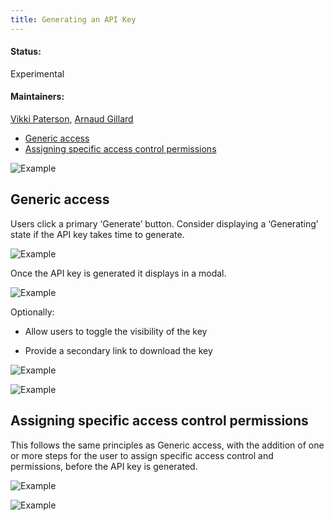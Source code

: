 ```yaml
---
title: Generating an API Key
---
```


#### Status:

Experimental

#### Maintainers:

[Vikki Paterson](https://github.ibm.com/VICTORIA), [Arnaud Gillard](https://github.ibm.com/Arnaud-Gillard)

<AnchorLinks>

- [Generic access](#generic-access)
- [Assigning specific access control permissions](#assigning-specific-access-control-permissions)

</AnchorLinks>

<ImageComponent cols="12">

![Example](images/1.png)

</ImageComponent>


## Generic access
Users click a primary ‘Generate’ button. Consider displaying a ‘Generating’ state if the API key takes time to generate. 

<ImageComponent cols="8">

![Example](images/2.png)

</ImageComponent>

Once the API key is generated it displays in a modal.

<ImageComponent cols="8">

![Example](images/3.png)

</ImageComponent>

Optionally: 

- Allow users to toggle the visibility of the key

- Provide a secondary link to download the key

<ImageComponent cols="8">

![Example](images/4.png)

</ImageComponent>

<ImageComponent cols="8">

![Example](images/5.png)

</ImageComponent>

## Assigning specific access control permissions
This follows the same principles as Generic access, with the addition of one or more steps for the user to assign specific access control and permissions, before the API key is generated.

<ImageComponent cols="8">

![Example](images/6.png)

</ImageComponent>

<ImageComponent cols="8">

![Example](images/7.png)

</ImageComponent>